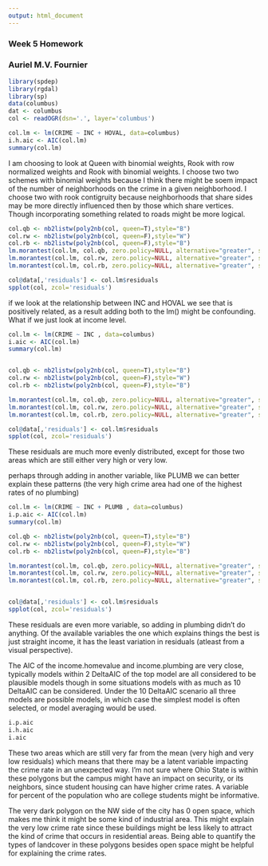 ```yaml
---
output: html_document
---
```

### Week 5 Homework
### Auriel M.V. Fournier

```r
library(spdep)
library(rgdal)
library(sp)
data(columbus)
dat <- columbus
col <- readOGR(dsn='.', layer='columbus')
```


```r
col.lm <- lm(CRIME ~ INC + HOVAL, data=columbus)
i.h.aic <- AIC(col.lm)
summary(col.lm)
```


I am choosing to look at Queen with binomial weights, Rook with row normalized weights and Rook with binomial weights. I choose two two schemes with binomial weights because I think there might be soem impact of the number of neighborhoods on the crime in a given neighborhood. I choose two with rook contigruity because neighborhoods that share sides may be more directly influenced then by those which share vertices. Though incorporating something related to roads might be more logical. 

```r

col.qb <- nb2listw(poly2nb(col, queen=T),style="B")
col.rw <- nb2listw(poly2nb(col, queen=F),style="W")
col.rb <- nb2listw(poly2nb(col, queen=F),style="B")
lm.morantest(col.lm, col.qb, zero.policy=NULL, alternative="greater", spChk=NULL, resfun=weighted.residuals)
lm.morantest(col.lm, col.rw, zero.policy=NULL, alternative="greater", spChk=NULL, resfun=weighted.residuals)
lm.morantest(col.lm, col.rb, zero.policy=NULL, alternative="greater", spChk=NULL, resfun=weighted.residuals)

col@data[,'residuals'] <- col.lm$residuals
spplot(col, zcol='residuals')


```


if we look at the relationship between INC and HOVAL we see that is positively related, as a result adding both to the lm() might be confounding. What if we just look at income level. 

```r
col.lm <- lm(CRIME ~ INC , data=columbus)
i.aic <- AIC(col.lm)
summary(col.lm)


col.qb <- nb2listw(poly2nb(col, queen=T),style="B")
col.rw <- nb2listw(poly2nb(col, queen=F),style="W")
col.rb <- nb2listw(poly2nb(col, queen=F),style="B")

lm.morantest(col.lm, col.qb, zero.policy=NULL, alternative="greater", spChk=NULL, resfun=weighted.residuals)
lm.morantest(col.lm, col.rw, zero.policy=NULL, alternative="greater", spChk=NULL, resfun=weighted.residuals)
lm.morantest(col.lm, col.rb, zero.policy=NULL, alternative="greater", spChk=NULL, resfun=weighted.residuals)

col@data[,'residuals'] <- col.lm$residuals
spplot(col, zcol='residuals')
```

These residuals are much more evenly distributed, except for those two areas which are still either very high or very low. 

perhaps through adding in another variable, like PLUMB we can better explain these patterns (the very high crime area had one of the highest rates of no plumbing)


```r
col.lm <- lm(CRIME ~ INC + PLUMB , data=columbus)
i.p.aic <- AIC(col.lm)
summary(col.lm)

col.qb <- nb2listw(poly2nb(col, queen=T),style="B")
col.rw <- nb2listw(poly2nb(col, queen=F),style="W")
col.rb <- nb2listw(poly2nb(col, queen=F),style="B")

lm.morantest(col.lm, col.qb, zero.policy=NULL, alternative="greater", spChk=NULL, resfun=weighted.residuals)
lm.morantest(col.lm, col.rw, zero.policy=NULL, alternative="greater", spChk=NULL, resfun=weighted.residuals)
lm.morantest(col.lm, col.rb, zero.policy=NULL, alternative="greater", spChk=NULL, resfun=weighted.residuals)


col@data[,'residuals'] <- col.lm$residuals
spplot(col, zcol='residuals')
```

These residuals are even more variable, so adding in plumbing didn't do anything. Of the available variables the one which explains things the best is just straight income, it has the least variation in residuals (atleast from a visual perspective).

The AIC of the income.homevalue and income.plumbing are very close, typically models within 2 DeltaAIC of the top model are all considered to be plausible models though in some situations models with as much as 10 DeltaAIC can be considered. Under the 10 DeltaAIC scenario all three models are possible models, in which case the simplest model is often selected, or model averaging would be used. 

```r
i.p.aic
i.h.aic
i.aic
```

These two areas which are still very far from the mean (very high and very low residuals) which means that there may be a latent variable impacting the crime rate in an unexpected way. I'm not sure where Ohio State is within these polygons but the campus might have an impact on security, or its neighbors, since student housing can have higher crime rates. A variable for percent of the population who are college students might be informative. 

The very dark polygon on the NW side of the city has 0 open space, which makes me think it might be some kind of industrial area. This might explain the very low crime rate since these buildings might be less likely to attract the kind of crime that occurs in residential areas. Being able to quantify the types of landcover in these polygons besides open space might be helpful for explaining the crime rates. 


